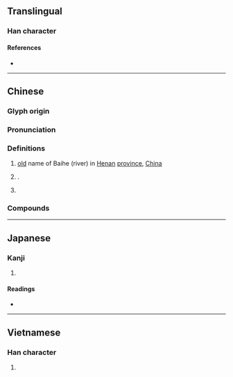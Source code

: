 {{character info/new}}
==Translingual==

===Han character===
{{Han char|rn=85|rad=水|as=08|sn=11|four=30127|canj=EYIB|ids=⿰氵育}}

====References====
* {{Han ref|kx=0631.150|dkj=17683|dj=1034.040|hdz=31660.030|uh=6DEF|ud=28143|bh=D252|bd=53842}}

----

==Chinese==
{{zh-forms}}

===Glyph origin===
{{Han etym}}
{{Han compound|水|育|ls=psc|c1=s|c2=p|t1=water}}

===Pronunciation===
{{zh-pron
|m=yù
|c=juk6
|mc=y
|oc=y
|ma=
|cat=v,pn
}}

===Definitions===
{{zh-hanzi}}

# [[old]] name of Baihe (river) in [[Henan]] [[province]], [[China]]
# {{n-g|Used in}} {{zh-l|淯溪}}.
# {{lb|zh|ancient}} {{zh-alt-form|育|to raise}}

===Compounds===
{{zh-der|淯溪|淯河|淯水}}

----

==Japanese==

===Kanji===
{{ja-kanji|grade=|rs=水08}}

# {{defn|lang=ja|sort=水08}}

====Readings====
* {{ja-readings|on=[[いく]] (iku)|kun=}}

----

==Vietnamese==

===Han character===
{{vi-readings|rs=水08| hanviet = rộc}}

# {{defn|lang=vi|sort=水08}}